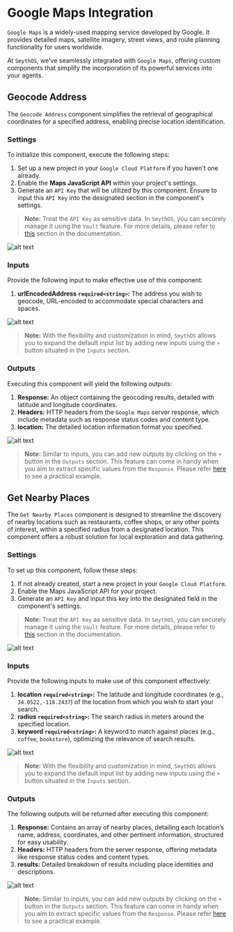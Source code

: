 
# Google Maps Integration

`Google Maps` is a widely-used mapping service developed by Google. It provides detailed maps, satellite imagery, street views, and route planning functionality for users worldwide.

At `SmythOS`, we've seamlessly integrated with `Google Maps`, offering custom components that simplify the incorporation of its powerful services into your agents.

## Geocode Address

The `Geocode Address` component simplifies the retrieval of geographical coordinates for a specified address, enabling precise location identification.

### Settings

To initialize this component, execute the following steps:

1. Set up a new project in your `Google Cloud Platform` if you haven't one already.
2. Enable the **Maps JavaScript API** within your project's settings.
3. Generate an `API Key` that will be utilized by this component. Ensure to input this `API Key` into the designated section in the component's settings.

> **Note:** Treat the `API Key` as sensitive data. In `SmythOS`, you can securely manage it using the `Vault` feature. For more details, please refer to [this](https://app.smythos.com/doc/#/vault/keysManagement) section in the documentation.

<Image src="/img/googlemaps/screenshot1.png" alt="alt text" />

### Inputs

Provide the following input to make effective use of this component:

1. **urlEncodedAddress `required<string>`:** The address you wish to geocode, URL-encoded to accommodate special characters and spaces.

<Image src="/img/googlemaps/screenshot2.png" alt="alt text" />

> **Note:** With the flexibility and customization in mind, `SmythOS` allows you to expand the default input list by adding new inputs using the `+` button situated in the `Inputs` section.

### Outputs

Executing this component will yield the following outputs:

1. **Response:** An object containing the geocoding results, detailed with latitude and longitude coordinates.
2. **Headers:** HTTP headers from the `Google Maps` server response, which include metadata such as response status codes and content type.
3. **location:** The detailed location information format you specified.

<Image src="/img/googlemaps/screenshot3.png" alt="alt text" />

> **Note:** Similar to inputs, you can add new outputs by clicking on the `+` button in the `Outputs` section. This feature can come in handy when you aim to extract specific values from the `Response`. Please refer [here](https://app.smythos.com/doc/#/components/APICall?id=example-without-authentication) to see a practical example.

## Get Nearby Places

The `Get Nearby Places` component is designed to streamline the discovery of nearby locations such as restaurants, coffee shops, or any other points of interest, within a specified radius from a designated location. This component offers a robust solution for local exploration and data gathering.

### Settings

To set up this component, follow these steps:

1. If not already created, start a new project in your `Google Cloud Platform`.
2. Enable the Maps JavaScript API for your project.
3. Generate an `API Key` and input this key into the designated field in the component's settings.

> **Note:** Treat the `API Key` as sensitive data. In `SmythOS`, you can securely manage it using the `Vault` feature. For more details, please refer to [this](https://app.smythos.com/doc/#/vault/keysManagement) section in the documentation.

<Image src="/img/googlemaps/screenshot4.png" alt="alt text" />

### Inputs

Provide the following inputs to make use of this component effectively:

1. **location `required<string>`:** The latitude and longitude coordinates (e.g., `34.0522,-118.2437`) of the location from which you wish to start your search.
2. **radius `required<string>`:** The search radius in meters around the specified location.
3. **keyword `required<string>`:** A keyword to match against places (e.g., `coffee`, `bookstore`), optimizing the relevance of search results.

<Image src="/img/googlemaps/screenshot5.png" alt="alt text" />

> **Note:** With the flexibility and customization in mind, `SmythOS` allows you to expand the default input list by adding new inputs using the `+` button situated in the `Inputs` section.

### Outputs

The following outputs will be returned after executing this component:

1. **Response:** Contains an array of nearby places, detailing each location’s name, address, coordinates, and other pertinent information, structured for easy usability.
2. **Headers:** HTTP headers from the server response, offering metadata like response status codes and content types.
3. **results:** Detailed breakdown of results including place identities and descriptions.

<Image src="/img/googlemaps/screenshot6.png" alt="alt text" />

> **Note:** Similar to inputs, you can add new outputs by clicking on the `+` button in the `Outputs` section. This feature can come in handy when you aim to extract specific values from the `Response`. Please refer [here](https://app.smythos.com/doc/#/components/APICall?id=example-without-authentication) to see a practical example.